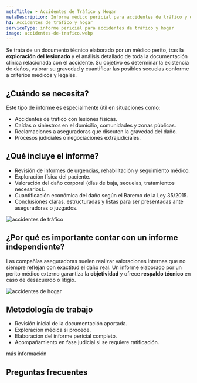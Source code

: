 ```yaml
---
metaTitle: ➤ Accidentes de Tráfico y Hogar
metaDescription: Informe médico pericial para accidentes de tráfico y del hogar. Descubre cómo se valoran las lesiones y secuelas tras un siniestro para reclamar una indemnización justa.
h1: Accidentes de tráfico y hogar
serviceType: informe pericial para accidentes de tráfico y hogar
image: accidentes-de-trafico.webp
---
```



Se trata de un documento técnico elaborado por un médico perito, tras la **exploración del lesionado** y el análisis detallado de toda la documentación clínica relacionada con el accidente. Su objetivo es determinar la existencia de daños, valorar su gravedad y cuantificar las posibles secuelas conforme a criterios médicos y legales.

<ServiceForm client:visible heading="contacta conmigo" />

## ¿Cuándo se necesita?

Este tipo de informe es especialmente útil en situaciones como:

- Accidentes de tráfico con lesiones físicas.
- Caídas o siniestros en el domicilio, comunidades y zonas públicas.
- Reclamaciones a aseguradoras que discuten la gravedad del daño.
- Procesos judiciales o negociaciones extrajudiciales.

<CtaLinks modifier="service-page" />

## ¿Qué incluye el informe?

- Revisión de informes de urgencias, rehabilitación y seguimiento médico.
- Exploración física del paciente.
- Valoración del daño corporal (días de baja, secuelas, tratamientos necesarios).
- Cuantificación económica del daño según el Baremo de la Ley 35/2015.
- Conclusiones claras, estructuradas y listas para ser presentadas ante aseguradoras o juzgados.

<Image
  loading="lazy"
  src="/img/services/accidentes-de-trafico.webp"
  alt="accidentes de tráfico"
  width={1536}
  height={1024}
/>

## ¿Por qué es importante contar con un informe independiente?

Las compañías aseguradoras suelen realizar valoraciones internas que no siempre reflejan con exactitud el daño real. Un informe elaborado por un perito médico externo garantiza la **objetividad** y ofrece **respaldo técnico** en caso de desacuerdo o litigio.

<Image
  loading="lazy"
  src="/img/services/accidentes-de-hogar.webp"
  alt="accidentes de hogar"
  width={1536}
  height={1024}
/>

## Metodología de trabajo

- Revisión inicial de la documentación aportada.
- Exploración médica si procede.
- Elaboración del informe pericial completo.
- Acompañamiento en fase judicial si se requiere ratificación.

<MainCta modifier="service-page">más información</MainCta>

## Preguntas frecuentes

<FAQ faqs={FAQ_ACCIDENTES_DE_TRAFICO_Y_HOGAR} />
